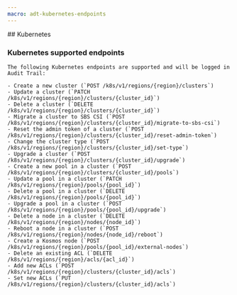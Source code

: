 ```yaml
---
macro: adt-kubernetes-endpoints
---
```


<Concept>
  ## Kubernetes

  ### Kubernetes supported endpoints

    The following Kubernetes endpoints are supported and will be logged in Audit Trail:

    - Create a new cluster (`POST /k8s/v1/regions/{region}/clusters`)
    - Update a cluster (`PATCH /k8s/v1/regions/{region}/clusters/{cluster_id}`)
    - Delete a cluster (`DELETE /k8s/v1/regions/{region}/clusters/{cluster_id}`)
    - Migrate a cluster to SBS CSI (`POST /k8s/v1/regions/{region}/clusters/{cluster_id}/migrate-to-sbs-csi`)
    - Reset the admin token of a cluster (`POST /k8s/v1/regions/{region}/clusters/{cluster_id}/reset-admin-token`)
    - Change the cluster type (`POST /k8s/v1/regions/{region}/clusters/{cluster_id}/set-type`)
    - Upgrade a cluster (`POST /k8s/v1/regions/{region}/clusters/{cluster_id}/upgrade`)
    - Create a new pool in a cluster (`POST /k8s/v1/regions/{region}/clusters/{cluster_id}/pools`)
    - Update a pool in a cluster (`PATCH /k8s/v1/regions/{region}/pools/{pool_id}`)
    - Delete a pool in a cluster (`DELETE /k8s/v1/regions/{region}/pools/{pool_id}`)
    - Upgrade a pool in a cluster (`POST /k8s/v1/regions/{region}/pools/{pool_id}/upgrade`)
    - Delete a node in a cluster (`DELETE /k8s/v1/regions/{region}/nodes/{node_id}`)
    - Reboot a node in a cluster (`POST /k8s/v1/regions/{region}/nodes/{node_id}/reboot`)
    - Create a Kosmos node (`POST /k8s/v1/regions/{region}/pools/{pool_id}/external-nodes`)
    - Delete an existing ACL (`DELETE /k8s/v1/regions/{region}/acls/{acl_id}`)
    - Add new ACLs (`POST /k8s/v1/regions/{region}/clusters/{cluster_id}/acls`)
    - Set new ACLs (`PUT /k8s/v1/regions/{region}/clusters/{cluster_id}/acls`)
</Concept>